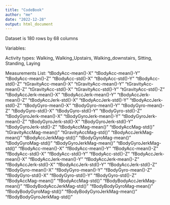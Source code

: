 ---
title: "CodeBook"
author: "me"
date: "2022-12-28"
output: html_document
---

Dataset is 180 rows by 68 columns

Variables:

Activity types: Walking, Walking_Upstairs, Walking_downstairs, Sitting, Standing, Laying

Measurements List:
"tBodyAcc-mean()-X" "tBodyAcc-mean()-Y" "tBodyAcc-mean()-Z" "tBodyAcc-std()-X" "tBodyAcc-std()-Y" "tBodyAcc-std()-Z" "tGravityAcc-mean()-X" "tGravityAcc-mean()-Y" "tGravityAcc-mean()-Z" "tGravityAcc-std()-X" "tGravityAcc-std()-Y" "tGravityAcc-std()-Z" "tBodyAccJerk-mean()-X" "tBodyAccJerk-mean()-Y" "tBodyAccJerk-mean()-Z" "tBodyAccJerk-std()-X" "tBodyAccJerk-std()-Y" "tBodyAccJerk-std()-Z" "tBodyGyro-mean()-X" "tBodyGyro-mean()-Y" "tBodyGyro-mean()-Z" "tBodyGyro-std()-X" "tBodyGyro-std()-Y" "tBodyGyro-std()-Z" "tBodyGyroJerk-mean()-X" "tBodyGyroJerk-mean()-Y" "tBodyGyroJerk-mean()-Z" "tBodyGyroJerk-std()-X" "tBodyGyroJerk-std()-Y" "tBodyGyroJerk-std()-Z" "tBodyAccMag-mean()" "tBodyAccMag-std()" "tGravityAccMag-mean()" "tGravityAccMag-std()" "tBodyAccJerkMag-mean()" "tBodyAccJerkMag-std()" "tBodyGyroMag-mean()" "tBodyGyroMag-std()" "tBodyGyroJerkMag-mean()" "tBodyGyroJerkMag-std()" "fBodyAcc-mean()-X" "fBodyAcc-mean()-Y" "fBodyAcc-mean()-Z" "fBodyAcc-std()-X" "fBodyAcc-std()-Y" "fBodyAcc-std()-Z" "fBodyAccJerk-mean()-X" "fBodyAccJerk-mean()-Y" "fBodyAccJerk-mean()-Z" "fBodyAccJerk-std()-X" "fBodyAccJerk-std()-Y" "fBodyAccJerk-std()-Z" "fBodyGyro-mean()-X" "fBodyGyro-mean()-Y" "fBodyGyro-mean()-Z" "fBodyGyro-std()-X" "fBodyGyro-std()-Y" "fBodyGyro-std()-Z" "fBodyAccMag-mean()" "fBodyAccMag-std()" "fBodyBodyAccJerkMag-mean()" "fBodyBodyAccJerkMag-std()" "fBodyBodyGyroMag-mean()" "fBodyBodyGyroMag-std()" "fBodyBodyGyroJerkMag-mean()" "fBodyBodyGyroJerkMag-std()"

